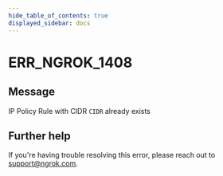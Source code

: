 ```yaml
---
hide_table_of_contents: true
displayed_sidebar: docs
---
```



# ERR_NGROK_1408

## Message

IP Policy Rule with CIDR `CIDR` already exists

<ErrorDetails error="err_ngrok_1408" />

## Further help

If you're having trouble resolving this error, please reach out to [support@ngrok.com](mailto:support@ngrok.com?subject=Help%20with%20ERR_NGROK_1408).
